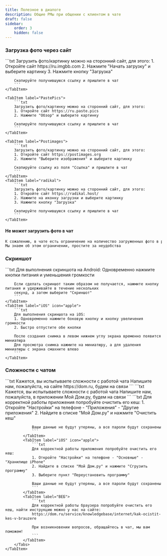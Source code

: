 ```yaml
---
title: Полезное в диалоге
description: Общие РМы при общении с клиентом в чате
draft: false
sidebar:
    order: 3
    hidden: false
---
```



### Загрузка фото через сайт

<Tabs>
    <TabItem label="ImgBB">
        ```txt
        Загрузить фото/картинку можно на сторонний сайт, для этого:
        1. Откройте сайт https://ru.imgbb.com
        2. Нажмите "Начать загрузку" и выберите картинку
        3. Нажмите кнопку "Загрузка"

        Скопируйте получившуюся ссылку и пришлите в чат
        ```
    </TabItem>

    <TabItem label="PastePics">
        ```txt
        Загрузить фото/картинку можно на сторонний сайт, для этого:
        1. Откройте сайт https://ru.paste.pics
        2. Нажмите "Обзор" и выберите картинку

        Скопируйте получившуюся ссылку и пришлите в чат
        ```
    </TabItem>

    <TabItem label="Postimages">
        ```txt
        Загрузить фото/картинку можно на сторонний сайт, для этого:
        1. Откройте сайт https://postimages.org
        2. Нажмите "Выберите изображения" и выберите картинку

        Скопируйте ссылку из поля "Ссылка" и пришлите в чат
        ```
    </TabItem>
    <TabItem label="radikal">
        ```txt
        Загрузить фото/картинку можно на сторонний сайт, для этого:
        1. Откройте сайт https://radikal.host/
        2. Нажмите на иконку загрузки и выберите картинку
        3. Нажмите кнопку "Загрузка"

        Скопируйте получившуюся ссылку и пришлите в чат
        ```
    </TabItem>
</Tabs>

#### Не может загрузить фото в чат
```txt
К сожалению, в чате есть ограничение на количество загруженных фото в рамках одной сессии
Мы знаем об этом ограничении, простите за неудобства
```


### Скриншот
<Tabs>
    <TabItem label="Android" icon="linux">
        ```txt
        Для выполнения скриншота на Android:
        Одновременно нажмите кнопки питания и уменьшения громкости

        Если сделать скриншот таким образом не получается, нажмите кнопку питания и удерживайте в течение нескольких
        секунд, а затем выберите "Скриншот"
        ```
    </TabItem>
    <TabItem label="iOS" icon="apple">
        ```txt
        Для выполнения скриншота на iOS:
        1. Одновременно нажмите боковую кнопку и кнопку увеличения громкости
        2. Быстро отпустите обе кнопки

        После создания снимка в левом нижнем углу экрана временно появится миниатюра
        Для просмотра снимка нажмите на миниатюру, а для удаления миниатюры с экрана смахните влево
        ```
    </TabItem>
</Tabs>

### Сложности с чатом
<Tabs>
    <TabItem label="Канал чата">
        <Tabs>
            <TabItem label="МП на сайт">
                ```txt
                Кажется, вы испытываете сложности с работой чата
                Напишите нам, пожалуйста, на сайте https://dom.ru, будем на связи
                ```
            </TabItem>
            <TabItem label="Сайт в МП">
                ```txt
                Кажется, вы испытываете сложности с работой чата
                Напишите нам, пожалуйста, в приложении Мой Дом.ру, будем на связи
                ```
            </TabItem>
        </Tabs>
    </TabItem>
    <TabItem label="Не видит часть сообщений">
        <Tabs>
            <TabItem label="Android" icon="linux">
                ```txt
                Для корректной работы приложения попробуйте очистить его кеш:
                1. Откройте "Настройки" на телефоне - "Приложения" - "Другие приложения"
                2. Найдите в списке "Мой Дом.ру" и нажмите "Очистить кеш"

                Ваши данные не будут утеряны, а все пароли будут сохранены
                ```
            </TabItem>
            <TabItem label="iOS" icon="apple">
                ```txt
                Для корректной работы приложения попробуйте очистить его кеш:
                1. Откройте "Настройки" на телефоне - "Основные" - "Хранилище iPhone"
                2. Найдите в списке "Мой Дом.ру" и нажмите "Сгрузить программу"
                3. Выберите пункт "Переустановить программу"

                Ваши данные не будут утеряны, а все пароли будут сохранены
                ```
            </TabItem>
            <TabItem label="ВЕБ">
                ```txt
                Для корректной работы браузера попробуйте очистить его кеш, найти инструкцию можно у нас на сайте:
                https://dom.ru/service/knowledgebase/internet/kak-ocistit-kes-v-brauzere

                При возникновении вопросов, обращайтесь в чат, мы вам поможем!
                ```
            </TabItem>
        </Tabs>
    </TabItem>
</Tabs>
